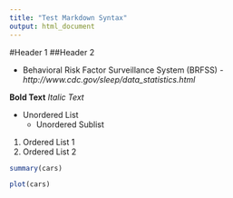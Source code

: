 ```yaml
---
title: "Test Markdown Syntax"
output: html_document
---
```


#Header 1
##Header 2

* Behavioral Risk Factor Surveillance System (BRFSS)
_- http://www.cdc.gov/sleep/data_statistics.html_

**Bold Text**
*Italic Text*

* Unordered List
    + Unordered Sublist
    
1. Ordered List 1
2. Ordered List 2

```r
summary(cars)
```

```r
plot(cars)
```


